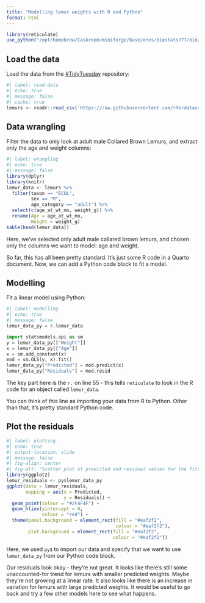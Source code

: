 ```yaml
---
title: "Modelling lemur weights with R and Python"
format: html
---
```


```r
library(reticulate)
use_python("/opt/homebrew/Caskroom/miniforge/base/envs/biostats777/bin/python")
```


## Load the data

Load the data from the [#TidyTuesday](https://github.com/rfordatascience/tidytuesday/blob/master/data/2021/2021-08-24/readme.md) repository:

```r
#| label: read-data
#| echo: true
#| message: false
#| cache: true
lemurs <- readr::read_csv('https://raw.githubusercontent.com/rfordatascience/tidytuesday/master/data/2021/2021-08-24/lemur_data.csv')
```
## Data wrangling

Filter the data to only look at adult male Collared Brown Lemurs, and extract only the age and weight columns:

```r
#| label: wrangling
#| echo: true
#| message: false
library(dplyr)
library(knitr)
lemur_data <- lemurs %>% 
  filter(taxon == "ECOL",
         sex == "M",
         age_category == "adult") %>% 
  select(c(age_at_wt_mo, weight_g)) %>% 
  rename(Age = age_at_wt_mo, 
         Weight = weight_g)
kable(head(lemur_data))
```

Here, we’ve selected only adult male collared brown lemurs, and chosen only the columns we want to model: age and weight. 

So far, this has all been pretty standard. It’s just some R code in a Quarto document. Now, we can add a Python code block to fit a model. 

## Modelling

Fit a linear model using Python:

```python
#| label: modelling
#| echo: true
#| message: false
lemur_data_py = r.lemur_data

import statsmodels.api as sm
y = lemur_data_py[["Weight"]]
x = lemur_data_py[["Age"]]
x = sm.add_constant(x)
mod = sm.OLS(y, x).fit()
lemur_data_py["Predicted"] = mod.predict(x)
lemur_data_py["Residuals"] = mod.resid
```

The key part here is the `r.` on line 55 - this tells `reticulate` to look in the R code for an object called `lemur_data`. 

You can think of this line as importing your data from R to Python. Other than that, it’s pretty standard Python code. 

## Plot the residuals

```r
#| label: plotting
#| echo: true
#| output-location: slide
#| message: false
#| fig-align: center
#| fig-alt: "Scatter plot of predicted and residual values for the fitted linear model."
library(ggplot2)
lemur_residuals <- py$lemur_data_py
ggplot(data = lemur_residuals,
       mapping = aes(x = Predicted,
                     y = Residuals)) +
  geom_point(colour = "#2F4F4F") +
  geom_hline(yintercept = 0,
             colour = "red") +
  theme(panel.background = element_rect(fill = "#eaf2f2",
                                        colour = "#eaf2f2"),
        plot.background = element_rect(fill = "#eaf2f2",
                                       colour = "#eaf2f2"))
```

Here, we used `py$` to import our data and specify that we want to use `lemur_data_py` from our Python code block.

Our residuals look okay - they’re not great. It looks like there’s still some unaccounted-for trend for lemurs with smaller predicted weights. Maybe they’re not growing at a linear rate. It also looks like there is an increase in variation for lemurs with large predicted weights. It would be useful to go back and try a few other models here to see what happens. 